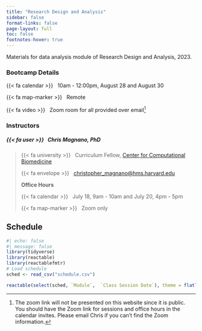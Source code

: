 ```yaml
---
title: "Research Design and Analysis"
sidebar: false
format-links: false
page-layout: full
toc: false
footnotes-hover: true
---
```


Materials for data analysis module of Research Design and Analysis, 2023. 

### Bootcamp Details {.unnumbered}

{{< fa calendar >}} &nbsp; 10am - 12:00pm, August 28 and August 30

{{< fa map-marker >}} &nbsp; Remote

{{< fa video >}} &nbsp; Zoom room for all provided over email[^1]

[^1]: The zoom link will not be presented on this website since it is public. You should have the Zoom link for sessions and office hours in the calendar invites. Please email Chris if you can't find the Zoom information. 

### Instructors {.unnumbered}

##### {{< fa user >}} &nbsp; Chris Magnano, PhD
>
> {{< fa university >}} &nbsp; Curriculum Fellow, [Center for Computational Biomedicine](https://computationalbiomed.hms.harvard.edu/)
>
> {{< fa envelope >}} &nbsp; <a href="mailto:christopher_magnano@hms.harvard.edu">christopher_magnano@hms.harvard.edu</a>
>
> **Office Hours**
>
> {{< fa calendar >}} &nbsp; July 18, 9am - 10am and July 20, 4pm - 5pm
>
> {{< fa map-marker >}} &nbsp; Zoom only

## Schedule

```r
#| echo: false
#| message: false
library(tidyverse)
library(reactable)
library(reactablefmtr)
# Load schedule 
sched <- read_csv("schedule.csv")

reactable(select(sched, `Module`,  `Class Session Date`), theme = flatly(), sortable = FALSE)
```
